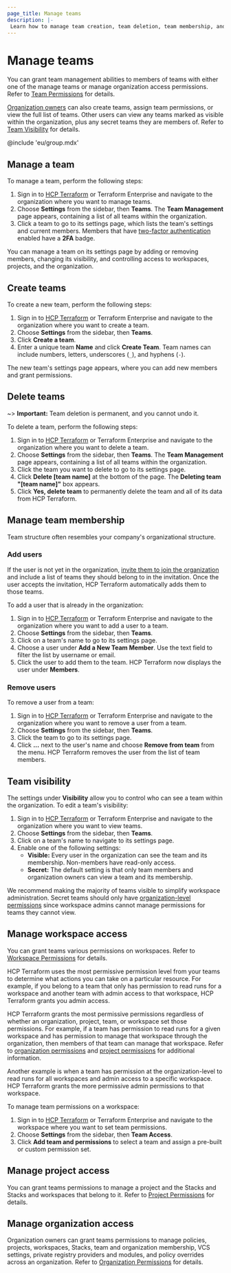 ```yaml
---
page_title: Manage teams
description: |-
 Learn how to manage team creation, team deletion, team membership, and team access to workspaces, projects, and organizations.
---
```


# Manage teams

You can grant team management abilities to members of teams with either one of the manage teams or manage organization access permissions. Refer to [Team Permissions](/terraform/cloud-docs/users-teams-organizations/permissions/organization#team-permissions) for details.

[Organization owners](/terraform/cloud-docs/users-teams-organizations/teams#the-owners-team) can also create teams, assign team permissions, or view the full list of teams. Other users can view any teams marked as visible within the organization, plus any secret teams they are members of. Refer to [Team Visibility](#team-visibility) for details.

<!-- BEGIN: TFC:only name:hcp-eu -->

<Note>

@include 'eu/group.mdx'

</Note>

<!-- END: TFC:only name:hcp-eu -->

## Manage a team

To manage a team, perform the following steps:

1. Sign in to [HCP Terraform](https://app.terraform.io/) or Terraform Enterprise and navigate to the organization where you want to manage teams.
1. Choose **Settings** from the sidebar, then **Teams**. The **Team Management** page appears, containing a list of all teams within the organization.
1. Click a team to go to its settings page, which lists the team's settings and current members. Members that have [two-factor authentication](/terraform/cloud-docs/users-teams-organizations/2fa) enabled have a **2FA** badge.

You can manage a team on its settings page by adding or removing members, changing its visibility, and controlling access to workspaces, projects, and the organization.

## Create teams

To create a new team, perform the following steps:

1. Sign in to [HCP Terraform](https://app.terraform.io/) or Terraform Enterprise and navigate to the organization where you want to create a team.
1. Choose **Settings** from the sidebar, then **Teams**.
1. Click **Create a team**.
1. Enter a unique team **Name** and click **Create Team**. Team names can include numbers, letters, underscores (`_`), and hyphens (`-`).

The new team's settings page appears, where you can add new members and grant permissions.

## Delete teams

~> **Important:** Team deletion is permanent, and you cannot undo it.

To delete a team, perform the following steps:

1. Sign in to [HCP Terraform](https://app.terraform.io/) or Terraform Enterprise and navigate to the organization where you want to delete a team.
1. Choose **Settings** from the sidebar, then **Teams**. The **Team Management** page appears, containing a list of all teams within the organization.
1. Click the team you want to delete to go to its settings page.
1. Click **Delete [team name]** at the bottom of the page. The **Deleting team "[team name]"** box appears.
1. Click **Yes, delete team** to permanently delete the team and all of its data from HCP Terraform.

## Manage team membership

Team structure often resembles your company's organizational structure.

### Add users

If the user is not yet in the organization, [invite them to join the organization](/terraform/cloud-docs/users-teams-organizations/organizations#users) and include a list of teams they should belong to in the invitation. Once the user accepts the invitation, HCP Terraform automatically adds them to those teams.

To add a user that is already in the organization:

1. Sign in to [HCP Terraform](https://app.terraform.io/) or Terraform Enterprise and navigate to the organization where you want to add a user to a team.
1. Choose **Settings** from the sidebar, then **Teams**.
1. Click on a team's name to go to its settings page.
1. Choose a user under **Add a New Team Member**. Use the text field to filter the list by username or email.
1. Click the user to add them to the team. HCP Terraform now displays the user under **Members**.

### Remove users

To remove a user from a team:

1. Sign in to [HCP Terraform](https://app.terraform.io/) or Terraform Enterprise and navigate to the organization where you want to remove a user from a team.
1. Choose **Settings** from the sidebar, then **Teams**.
1. Click the team to go to its settings page.
1. Click **...** next to the user's name and choose **Remove from team** from the menu. HCP Terraform removes the user from the list of team members.


## Team visibility

The settings under **Visibility** allow you to  control who can see a team within the organization. To edit a team's visibility:


1. Sign in to [HCP Terraform](https://app.terraform.io/) or Terraform Enterprise and navigate to the organization where you want to view teams.
1. Choose **Settings** from the sidebar, then **Teams**.
1. Click on a team's name to navigate to its settings page.
1. Enable one of the following settings:
   - **Visible:** Every user in the organization can see the team and its membership. Non-members have read-only access.
   - **Secret:** The default setting is that only team members and organization owners can view a team and its membership.

We recommend making the majority of teams visible to simplify workspace administration. Secret teams should only have
[organization-level permissions](/terraform/cloud-docs/users-teams-organizations/permissions/organization) since workspace admins cannot manage permissions for teams they cannot view.

## Manage workspace access

You can grant teams various permissions on workspaces. Refer to [Workspace Permissions](/terraform/cloud-docs/users-teams-organizations/permissions/workspace) for details.

HCP Terraform uses the most permissive permission level from your teams to determine what actions you can take on a particular resource. For example, if you belong to a team that only has permission to read runs for a workspace and another team with admin access to that workspace, HCP Terraform grants you admin access.

HCP Terraform grants the most permissive permissions regardless of whether an organization, project, team, or workspace set those permissions. For example, if a team has permission to read runs for a given workspace and has permission to manage that workspace through the organization, then members of that team can manage that workspace. Refer to [organization permissions](/terraform/cloud-docs/users-teams-organizations/permissions#organization-permissions) and [project permissions](/terraform/cloud-docs/users-teams-organizations/permissions#project-permissions) for additional information.

Another example is when a team has permission at the organization-level to read runs for all workspaces and admin access to a specific workspace. HCP Terraform grants the more permissive admin permissions to that workspace.

To manage team permissions on a workspace:

1. Sign in to [HCP Terraform](https://app.terraform.io/) or Terraform Enterprise and navigate to the workspace where you want to set team permissions.
1. Choose **Settings** from the sidebar, then **Team Access**.
1. Click **Add team and permissions** to select a team and assign a pre-built or custom permission set.

## Manage project access

You can grant teams permissions to manage a project and the<!-- BEGIN: TFC:only name:stacks-tfe --> Stacks and<!-- END: TFC:only name:stacks-tfe --><!-- BEGIN: TFC:only name:stacks-tfe --> Stacks and<!-- END: TFC:only name:stacks-tfe --> workspaces that belong to it. Refer to [Project Permissions](/terraform/cloud-docs/users-teams-organizations/permissions/project) for details.

## Manage organization access

Organization owners can grant teams permissions to manage policies, projects,  workspaces,<!-- BEGIN: TFC:only name:stacks-tfe --> Stacks,<!-- END: TFC:only name:stacks-tfe --> team and organization membership, VCS settings, private registry providers and modules, and policy overrides across an organization. Refer to [Organization Permissions](/terraform/cloud-docs/users-teams-organizations/permissions/organization) for details.

[permissions-citation]: #intentionally-unused---keep-for-maintainers

